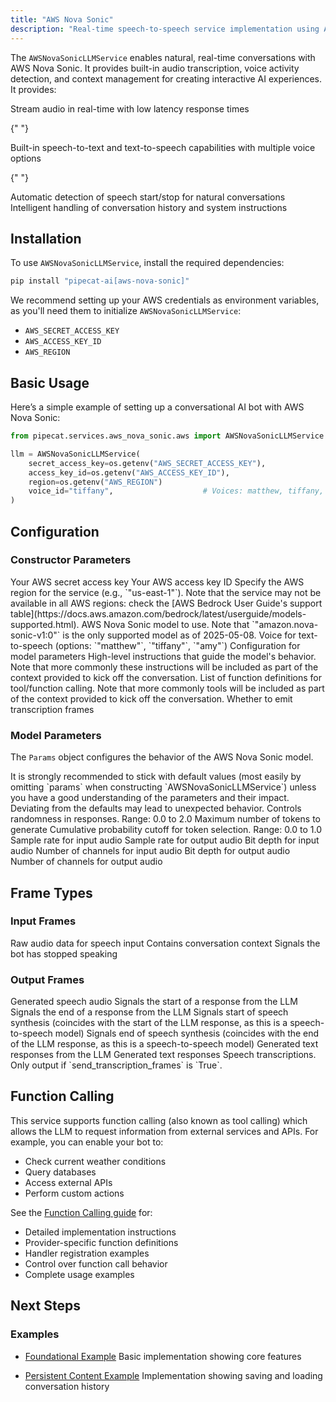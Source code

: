 ```yaml
---
title: "AWS Nova Sonic"
description: "Real-time speech-to-speech service implementation using AWS Nova Sonic"
---
```


The `AWSNovaSonicLLMService` enables natural, real-time conversations with AWS Nova Sonic. It provides built-in audio transcription, voice activity detection, and context management for creating interactive AI experiences. It provides:

<CardGroup cols={2}>
  <Card title="Real-time Interaction" icon="bolt">
    Stream audio in real-time with low latency response times
  </Card>

{" "}

<Card title="Speech Processing" icon="waveform-lines">
  Built-in speech-to-text and text-to-speech capabilities with multiple voice
  options
</Card>

{" "}

<Card title="Voice Activity Detection" icon="microphone">
  Automatic detection of speech start/stop for natural conversations
</Card>

  <Card title="Context Management" icon="brain">
    Intelligent handling of conversation history and system instructions
  </Card>
</CardGroup>

## Installation

To use `AWSNovaSonicLLMService`, install the required dependencies:

```bash
pip install "pipecat-ai[aws-nova-sonic]"
```

We recommend setting up your AWS credentials as environment variables, as you'll need them to initialize `AWSNovaSonicLLMService`:

- `AWS_SECRET_ACCESS_KEY`
- `AWS_ACCESS_KEY_ID`
- `AWS_REGION`

## Basic Usage

Here’s a simple example of setting up a conversational AI bot with AWS Nova Sonic:

```python
from pipecat.services.aws_nova_sonic.aws import AWSNovaSonicLLMService

llm = AWSNovaSonicLLMService(
    secret_access_key=os.getenv("AWS_SECRET_ACCESS_KEY"),
    access_key_id=os.getenv("AWS_ACCESS_KEY_ID"),
    region=os.getenv("AWS_REGION")
    voice_id="tiffany",                    # Voices: matthew, tiffany, amy
)
```

## Configuration

### Constructor Parameters

<ParamField path="secret_access_key" type="str" required>
  Your AWS secret access key
</ParamField>

<ParamField path="access_key_id" type="str" required>
  Your AWS access key ID
</ParamField>

<ParamField path="region" type="str" required>
  Specify the AWS region for the service (e.g., `"us-east-1"`). Note that the
  service may not be available in all AWS regions: check the [AWS Bedrock User
  Guide's support
  table](https://docs.aws.amazon.com/bedrock/latest/userguide/models-supported.html).
</ParamField>

<ParamField path="model" type="str" default="amazon.nova-sonic-v1:0">
  AWS Nova Sonic model to use. Note that `"amazon.nova-sonic-v1:0"` is the only
  supported model as of 2025-05-08.
</ParamField>

<ParamField path="voice_id" type="str" default="matthew">
  Voice for text-to-speech (options: `"matthew"`, `"tiffany"`, `"amy"`)
</ParamField>

<ParamField path="params" type="Params" optional>
  Configuration for model parameters
</ParamField>

<ParamField path="system_instruction" type="str" optional>
  High-level instructions that guide the model's behavior. Note that more
  commonly these instructions will be included as part of the context provided
  to kick off the conversation.
</ParamField>

<ParamField path="tools" type="ToolsSchema" optional>
  List of function definitions for tool/function calling. Note that more
  commonly tools will be included as part of the context provided to kick off
  the conversation.
</ParamField>

<ParamField path="send_transcription_frames" type="bool" default="True">
  Whether to emit transcription frames
</ParamField>

### Model Parameters

The `Params` object configures the behavior of the AWS Nova Sonic model.

<Warning>
  It is strongly recommended to stick with default values (most easily by
  omitting `params` when constructing `AWSNovaSonicLLMService`) unless you have
  a good understanding of the parameters and their impact. Deviating from the
  defaults may lead to unexpected behavior.
</Warning>

<ParamField path="temperature" type="float" optional default="0.7">
  Controls randomness in responses. Range: 0.0 to 2.0
</ParamField>

<ParamField path="max_tokens" type="int" optional default="1024">
  Maximum number of tokens to generate
</ParamField>

<ParamField path="top_p" type="float" optional default="0.9">
  Cumulative probability cutoff for token selection. Range: 0.0 to 1.0
</ParamField>

<ParamField path="input_sample_rate" type="int" optional default="16000">
  Sample rate for input audio
</ParamField>

<ParamField path="output_sample_rate" type="int" optional default="24000">
  Sample rate for output audio
</ParamField>

<ParamField path="input_sample_size" type="int" optional default="16">
  Bit depth for input audio
</ParamField>

<ParamField path="input_channel_count" type="int" optional default="1">
  Number of channels for input audio
</ParamField>

<ParamField path="output_sample_size" type="int" optional default="16">
  Bit depth for output audio
</ParamField>

<ParamField path="output_channel_count" type="int" optional default="1">
  Number of channels for output audio
</ParamField>

## Frame Types

### Input Frames

<ParamField path="InputAudioRawFrame" type="Frame">
  Raw audio data for speech input
</ParamField>

<ParamField path="OpenAILLMContextFrame" type="Frame">
  Contains conversation context
</ParamField>

<ParamField path="BotStoppedSpeakingFrame" type="Frame">
  Signals the bot has stopped speaking
</ParamField>

### Output Frames

<ParamField path="TTSAudioRawFrame" type="Frame">
  Generated speech audio
</ParamField>

<ParamField path="LLMFullResponseStartFrame" type="Frame">
  Signals the start of a response from the LLM
</ParamField>

<ParamField path="LLMFullResponseEndFrame" type="Frame">
  Signals the end of a response from the LLM
</ParamField>

<ParamField path="TTSStartedFrame" type="Frame">
  Signals start of speech synthesis (coincides with the start of the LLM
  response, as this is a speech-to-speech model)
</ParamField>

<ParamField path="TTSStoppedFrame" type="Frame">
  Signals end of speech synthesis (coincides with the end of the LLM response,
  as this is a speech-to-speech model)
</ParamField>

<ParamField path="LLMTextFrame" type="Frame">
  Generated text responses from the LLM
</ParamField>

<ParamField path="TTSTextFrame" type="Frame">
  Generated text responses
</ParamField>

<ParamField path="TranscriptionFrame" type="Frame">
  Speech transcriptions. Only output if `send_transcription_frames` is `True`.
</ParamField>

## Function Calling

This service supports function calling (also known as tool calling) which allows the LLM to request information from external services and APIs. For example, you can enable your bot to:

- Check current weather conditions
- Query databases
- Access external APIs
- Perform custom actions

See the [Function Calling guide](/learn/function-calling) for:

- Detailed implementation instructions
- Provider-specific function definitions
- Handler registration examples
- Control over function call behavior
- Complete usage examples

## Next Steps

### Examples

- [Foundational Example](https://github.com/pipecat-ai/pipecat/blob/main/examples/foundational/40-aws-nova-sonic.py)
  Basic implementation showing core features

- [Persistent Content Example](https://github.com/pipecat-ai/pipecat/blob/main/examples/foundational/20e-persistent-context-aws-nova-sonic.py)
  Implementation showing saving and loading conversation history
